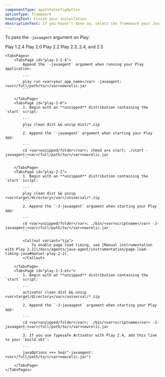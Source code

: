 ```yaml
---
componentType: appInfoConfigOption
optionType: framework 
headingText: Finish your installation
descriptionText: If you haven’t done so, select the framework your Java app is using.
---
```


To pass the `-javaagent` argument on Play:

<Tabs>
	<TabsBar>
		<TabsBarItem id="play-1-2-4">Play 1.2.4</TabsBarItem>
		<TabsBarItem id="play-2-0">Play 2.0</TabsBarItem>
		<TabsBarItem id="play-2-2">Play 2.2</TabsBarItem>
		<TabsBarItem id="play-2-3-etc">Play 2.3, 2.4, and 2.5</TabsBarItem>        
	</TabsBar>

	<TabsPages>
		<TabsPage id="play-1-2-4">
            Append the `-javaagent` argument when running your Play application:

            ```
            play run <var>your_app_name</var> -javaagent:<var>/full/path/to/</var>newrelic.jar
            ```

		</TabsPage>
		<TabsPage id="play-2-0">
            1. Begin with an **unzipped** distribution containing the `start` script:

            ```
            play clean dist && unzip dist/*.zip
            ```
            2. Append the `-javaagent` argument when starting your Play app:

            ```
            cd <var>unzipped/folder</var>; chmod a+x start; ./start -javaagent:<var>/full/path/to/</var>newrelic.jar
            ```

		</TabsPage>
		<TabsPage id="play-2-2">
            1. Begin with an **unzipped** distribution containing the `start` script:

            ```
            play clean dist && unzip <var>target/directory</var>/universal/*.zip
            ```
            2. Append the `-J-javaagent` argument when starting your Play app:

            ```
            cd <var>unzipped/folder</var>; ./bin/<var>scriptname</var> -J-javaagent:<var>/full/path/to/</var>newrelic.jar
            ```

            <Callout variant="tip">
                To enable page load timing, see [Manual instrumentation with Play 2.2](/docs/agents/java-agent/instrumentation/page-load-timing-java#manual-play-2-2).
            </Callout>

		</TabsPage>
		<TabsPage id="play-2-3-etc">
            1. Begin with an **unzipped** distribution containing the `start` script:

            ```
            activator clean dist && unzip <var>target/directory</var>/universal/*.zip
            ```
            2. Append the `-J-javaagent` argument when starting your Play app:

            ```
            cd <var>unzipped/folder</var>; ./bin/<var>scriptname</var> -J-javaagent:<var>/full/path/to/</var>newrelic.jar
            ```
            3. If you use Typesafe Activator with Play 2.4, add this line to your `build.sbt`:

            ```
            javaOptions ++= Seq("-javaagent:<var>/full/path/to/</var>newrelic.jar")
            ```
		</TabsPage>        
	</TabsPages>
</Tabs>


